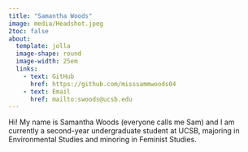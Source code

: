 ```yaml
---
title: "Samantha Woods"
image: media/Headshot.jpeg
2toc: false
about: 
  template: jolla
  image-shape: round
  image-width: 25em
  links:
    - text: GitHub
      href: https://github.com/misssammwoods04
    - text: Email
      href: mailto:swoods@ucsb.edu
---
```


Hi! My name is Samantha Woods (everyone calls me Sam) and I am currently a second-year undergraduate student at UCSB, majoring in Environmental Studies and minoring in Feminist Studies.

